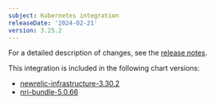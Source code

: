 ```yaml
---
subject: Kubernetes integration
releaseDate: '2024-02-21'
version: 3.25.2
---
```


For a detailed description of changes, see the [release notes](https://github.com/newrelic/nri-kubernetes/releases/tag/v3.25.2).

This integration is included in the following chart versions:

* [newrelic-infrastructure-3.30.2](https://github.com/newrelic/nri-kubernetes/releases/tag/newrelic-infrastructure-3.30.2)
* [nri-bundle-5.0.66](https://github.com/newrelic/helm-charts/releases/tag/nri-bundle-5.0.66)
